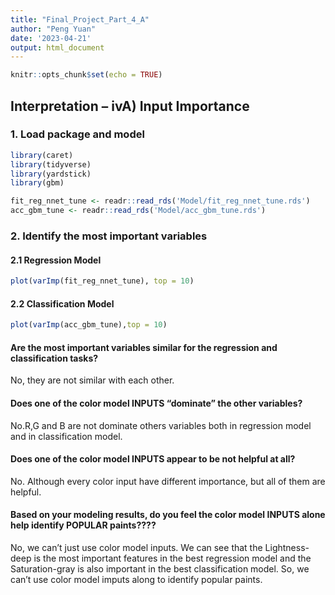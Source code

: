 ```yaml
---
title: "Final_Project_Part_4_A"
author: "Peng Yuan"
date: '2023-04-21'
output: html_document
---
```


```r
knitr::opts_chunk$set(echo = TRUE)
```

##  Interpretation – ivA) Input Importance
### 1. Load package and model
```r
library(caret)
library(tidyverse)
library(yardstick)
library(gbm)
```

```r
fit_reg_nnet_tune <- readr::read_rds('Model/fit_reg_nnet_tune.rds')
acc_gbm_tune <- readr::read_rds('Model/acc_gbm_tune.rds')
```


### 2. Identify the most important variables
#### 2.1 Regression Model
```r
plot(varImp(fit_reg_nnet_tune), top = 10)
```

#### 2.2 Classification Model
```r
plot(varImp(acc_gbm_tune),top = 10)
```


#### Are the most important variables similar for the regression and classification tasks?
No, they are not similar with each other.

#### Does one of the color model INPUTS “dominate” the other variables? 
No.R,G and B are not dominate others variables both in regression model and in classification model.

#### Does one of the color model INPUTS appear to be not helpful at all?
No. Although every color input have different importance, but all of them are helpful. 

#### Based on your modeling results, do you feel the color model INPUTS alone help identify POPULAR paints????
No, we can't just use color model inputs. We can see that the Lightness-deep is the most important features in the best regression model and the Saturation-gray is also important in the best classification model. So, we can't use color model imputs along to identify popular paints.  













